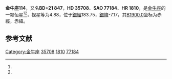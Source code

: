 {{Starbox begin
| name = 金牛座114
}}
{{Starbox observe
| epoch = [[J2000.0|J2000.0]]
| constell = [[金牛座|金牛座]]<ref name=SIMBAD>{{cite web
 | url=http://simbad.u-strasbg.fr/simbad/sim-id?Ident=HR+1810
 | title=Pulsating variable Star
 | publisher=Centre de Données astronomiques de Strasbourg
 | work=SIMBAD
 | accessdate=2012-07-13
 | archive-date=2016-03-17
 | archive-url=https://web.archive.org/web/20160317080234/http://simbad.u-strasbg.fr/simbad/sim-id?Ident=HR+1810
 | dead-url=no
 }}</ref><ref name=DATA>{{cite web
 | url=http://vizier.u-strasbg.fr/viz-bin/VizieR-5?-out.add=.&-source=5050&-corr=PK=HR&-out.max=9999&HR=1810
 | title=VizieR Detailed Page
 | accessdate=2012-07-13
 | archive-date=2016-03-04
 | archive-url=https://web.archive.org/web/20160304201751/http://vizier.u-strasbg.fr/viz-bin/VizieR-5?-out.add=.&-source=5050&-corr=PK=HR&-out.max=9999&HR=1810
 | dead-url=no
 }}</ref>
| 星官 = 
| ra = {{RA|5|27|38.1}}<ref name=SIMBAD /><ref name=DATA />
| dec = {{DEC|+21|56|13}}<ref name=SIMBAD /><ref name=DATA />
| appmag_v = 4.88<ref name=SIMBAD /><ref name=DATA />
}}
{{Starbox character
| class = B2.5IV<ref name=SIMBAD /><ref name=DATA />
| b-v = -0.15<ref name=SIMBAD /><ref name=DATA />
| u-b = -0.76<ref name=SIMBAD /><ref name=DATA />
| r-i = -0.15<ref name=SIMBAD /><ref name=DATA />
| variable = 
}}
{{Starbox astrometry
| radial_v = -0.76
| prop_mo_ra = 13
| parallax = 
| p_error = 
}}
{{Starbox catalog
| names =BD+21 847，[[SAO星表|SAO]] 77184，[[HD星表|HD]] 35708，[[HR星表|HR]] 1810}}
{{Starbox reference |Simbad=HR+1810}}
{{Starbox end}}

'''金牛座114'''，又名'''BD+21 847'''，'''HD 35708'''、'''SAO 77184'''、'''HR 1810'''，是[[金牛座|金牛座]]的一颗恒星<ref name=SIMBAD /><ref name=DATA />，视星等为4.88，位于[[銀道座標系|銀經]]183.75，[[銀道座標系|銀緯]]-7.17，其[[B1900.0|B1900.0]]坐标为赤經{{RA|5|21|37.6}}，赤緯{{DEC|+21|-7.17|6}}。

== 参考文献 ==
{{reflist}}

{{star-stub}}

{{金牛座恒星}}
{{星官|天高|4|4}}
[[Category:金牛座|Category:金牛座]]
[[Category:HD和HDE天體|35708]]
[[Category:HR天體|1810]]
[[Category:SAO天體|77184]]